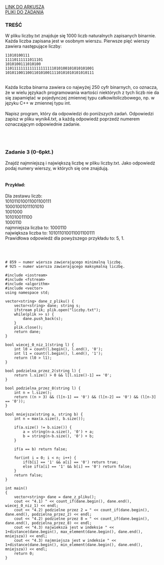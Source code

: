 
<div className="box_link"><a className="link  link_materials" target="_blank" href="https://cke.gov.pl/images/_EGZAMIN_MATURALNY_OD_2015/Arkusze_egzaminacyjne/2015/formula_od_2015/MIN-R2_1P-152.pdf">LINK DO ARKUSZA</a>
<br/>
<a className="link  link_materials" href="https://cke.gov.pl/images/_EGZAMIN_MATURALNY_OD_2015/Arkusze_egzaminacyjne/2015/formula_od_2015/Dane_PR2.zip" >PLIKI DO ZADANIA</a>
<br/>
</div>

### TREŚĆ
W pliku liczby.txt znajduje się 1000 liczb naturalnych zapisanych binarnie. Każda
liczba zapisana jest w osobnym wierszu. Pierwsze pięć wierszy zawiera następujące liczby:<br/>

```
11010100111
11110111111011101
1010100111010100
1101111111111111111111010100101010101001
1010110011001101010011110101010101010111
```
<br/>
Każda liczba binarna zawiera co najwyżej <span className="bold">250 cyfr binarnych</span>, co oznacza, że w wielu
językach programowania wartości niektórych z tych liczb nie da się zapamiętać
w pojedynczej zmiennej typu całkowitoliczbowego, np. w języku C++ w zmiennej typu
int.<br/><br/>
<span className="bold">Napisz program</span>, który da odpowiedzi do poniższych zadań. Odpowiedzi zapisz w pliku
wynik4.txt, a każdą odpowiedź poprzedź numerem oznaczającym odpowiednie zadanie. 

<br/><br/>

### Zadanie 3   (0-6pkt.)
Znajdź najmniejszą i największą liczbę w pliku liczby.txt. Jako odpowiedź podaj
numery wierszy, w których się one znajdują.<br/><br/>

#### Przykład: 
Dla zestawu liczb:<br/>
101011010011001100111<br/>
10001001011101010<br/>
1001000<br/>
101010011100<br/>
1000110<br/>
najmniejsza liczba to: 1000110<br/>
największa liczba to: 101011010011001100111<br/>
Prawidłowa odpowiedź dla powyższego przykładu to: 5, 1.

<br/><br/>

<Dropdown title="ODPOWIEDŹ">

```
# 859 – numer wiersza zawierającego minimalną liczbę.
# 925 – numer wiersza zawierającego maksymalną liczbę. 
```
</Dropdown>

<Dropdown title="PRZYKŁADOWE ROZWIĄZANIE">
</Dropdown>

<Dropdown title="PRZYKŁADOWE ROZWIĄZANIE - C++">

```
#include <iostream>
#include <fstream>
#include <algorithm>
#include <vector>
using namespace std;

vector<string> dane_z_pliku() {
    vector<string> dane; string s;
    ifstream plik; plik.open("liczby.txt");
    while(plik >> s) {
        dane.push_back(s);
    }
    plik.close();
    return dane;
}

bool wiecej_0_niz_1(string l) {
    int l0 = count(l.begin(), l.end(), '0');
    int l1 = count(l.begin(), l.end(), '1');
    return (l0 > l1);
}

bool podzielna_przez_2(string l) {
    return l.size() > 0 && l[l.size()-1] == '0';
}

bool podzielna_przez_8(string l) {
    int n = l.size();
    return ((n > 3) && (l[n-1] == '0') && (l[n-2] == '0') && (l[n-3] == '0'));
}

bool mniejsza(string a, string b) {
    int n = max(a.size(), b.size());

    if(a.size() != b.size()) {
        a = string(n-a.size(), '0') + a;
        b = string(n-b.size(), '0') + b;
    }

    if(a == b) return false;

    for(int i = 0; i < n; i++) {
        if(b[i] == '1' && a[i] == '0') return true;
        else if(a[i] == '1' && b[i] == '0') return false;
    }
    return false;
}

int main()
{
    vector<string> dane = dane_z_pliku();
    cout << "4.1) " << count_if(dane.begin(), dane.end(), wiecej_0_niz_1) << endl;
    cout << "4.2) podzielne przez 2 = " << count_if(dane.begin(), dane.end(), podzielna_przez_2) << endl;
    cout << "4.2) podzielne przez 8 = " << count_if(dane.begin(), dane.end(), podzielna_przez_8) << endl;
    cout << "4.3) najwieksza jest w indeksie " << 1+distance(dane.begin(), max_element(dane.begin(), dane.end(), mniejsza)) << endl;
    cout << "4.3) najmniejsza jest w indeksie " << 1+distance(dane.begin(), min_element(dane.begin(), dane.end(), mniejsza)) << endl;
    return 0;
}
```
</Dropdown>